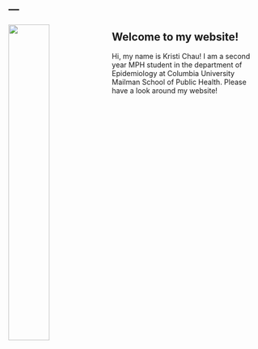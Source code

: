 ---
---

<img src="images/Kristi Chau.jpg" style="width:40%; border:4px solid, margin-right: 20px" align="left">

## Welcome to my website!

Hi, my name is Kristi Chau! I am a second year MPH student in the department of Epidemiology at Columbia University Mailman School of Public Health. Please have a look around my website!